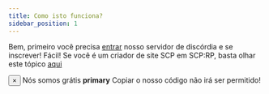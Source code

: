 ```yaml
---
title: Como isto funciona?
sidebar_position: 1
---
```


Bem, primeiro você precisa [entrar](https://discord.gg/yc27sP6cm6) nosso servidor de discórdia e se inscrever! Fácil! Se você é um criador de site SCP em SCP:RP, basta olhar este tópico [aqui](https://discord.com/channels/1050232152815571055/1075012719884910623)

<div class="alert alert--primary" role="alert">
  <button aria-label="Close" class="clean-btn close" type="button">
    <span aria-hidden="true">&times;</span>
  </button>
  Nós somos grátis
  <strong>primary</strong>
 Copiar o nosso código não irá ser permitido!
</div>